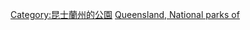 {{Commons cat|National parks of Queensland}}

{{DEFAULTSORT:National Parks Of Queensland}}
[[Category:昆士蘭州的公園|Category:昆士蘭州的公園]]
[[Category:澳大利亞國家公園|Queensland, National parks of]]